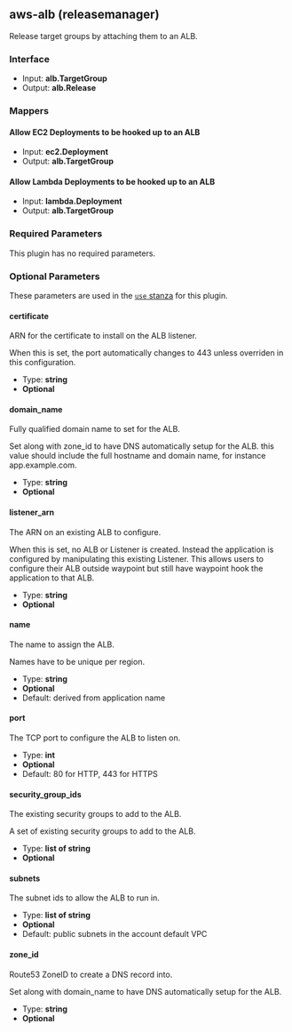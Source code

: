 ## aws-alb (releasemanager)

Release target groups by attaching them to an ALB.

### Interface

- Input: **alb.TargetGroup**
- Output: **alb.Release**

### Mappers

#### Allow EC2 Deployments to be hooked up to an ALB

- Input: **ec2.Deployment**
- Output: **alb.TargetGroup**

#### Allow Lambda Deployments to be hooked up to an ALB

- Input: **lambda.Deployment**
- Output: **alb.TargetGroup**

### Required Parameters

This plugin has no required parameters.

### Optional Parameters

These parameters are used in the [`use` stanza](/waypoint/docs/waypoint-hcl/use) for this plugin.

#### certificate

ARN for the certificate to install on the ALB listener.

When this is set, the port automatically changes to 443 unless overriden in this configuration.

- Type: **string**
- **Optional**

#### domain_name

Fully qualified domain name to set for the ALB.

Set along with zone_id to have DNS automatically setup for the ALB. this value should include the full hostname and domain name, for instance app.example.com.

- Type: **string**
- **Optional**

#### listener_arn

The ARN on an existing ALB to configure.

When this is set, no ALB or Listener is created. Instead the application is configured by manipulating this existing Listener. This allows users to configure their ALB outside waypoint but still have waypoint hook the application to that ALB.

- Type: **string**
- **Optional**

#### name

The name to assign the ALB.

Names have to be unique per region.

- Type: **string**
- **Optional**
- Default: derived from application name

#### port

The TCP port to configure the ALB to listen on.

- Type: **int**
- **Optional**
- Default: 80 for HTTP, 443 for HTTPS

#### security_group_ids

The existing security groups to add to the ALB.

A set of existing security groups to add to the ALB.

- Type: **list of string**
- **Optional**

#### subnets

The subnet ids to allow the ALB to run in.

- Type: **list of string**
- **Optional**
- Default: public subnets in the account default VPC

#### zone_id

Route53 ZoneID to create a DNS record into.

Set along with domain_name to have DNS automatically setup for the ALB.

- Type: **string**
- **Optional**
